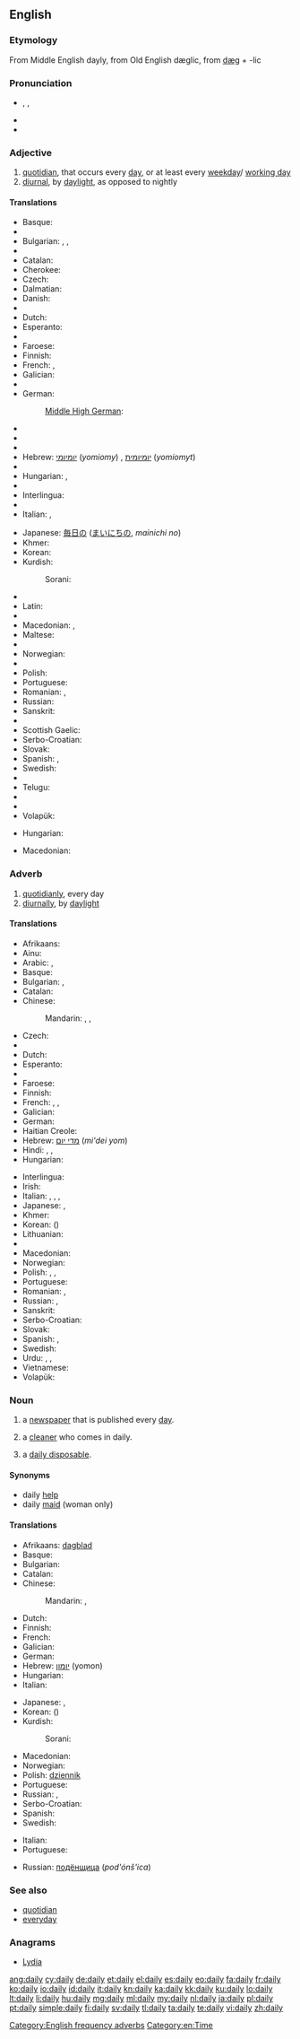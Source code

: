 ==English==

===Etymology===
From Middle English dayly, from Old English dæglic, from [[dæg]] + -lic

===Pronunciation===
* {{enPR|dāli}}, {{IPA|/ˈdeɪli/}}, {{X-SAMPA|/"deIli/}}
* {{audio|en-us-daily.ogg|Audio (US)}}
* {{rhymes|eɪli}}

===Adjective===
{{en-adj|-}}

# [[quotidian]], that occurs every [[day]], or at least every [[weekday]]/ [[working day]]
# [[diurnal]], by [[daylight]], as opposed to nightly

====Translations====
{{trans-top|that occurs every day}}
* Basque: {{t-|eu|eguneroko}}
* {{trreq|be}}
* Bulgarian: {{t+|bg|всекидневен|m}}, {{t+|bg|ежедневен|m}},  {{t-|bg|катадневен|tr=katadnéven}}
* {{trreq|my}}
* Catalan: {{t+|ca|diari}}
* Cherokee: {{t-|chr|ᏧᎩᏨᏅᏓ|tr=tsugitsvnvda|sc=Cher}}
* Czech: {{t+|cs|denní}}
* Dalmatian: {{tø|dlm|cotidiun}}
* Danish: {{t-|da|daglig}}
* {{trreq|dv}}
* Dutch: {{t+|nl|dagelijks}}
* Esperanto: {{t+|eo|ĉiutaga}}
* {{trreq|et}}
* Faroese: {{t-|fo|dagligur}}
* Finnish: {{t+|fi|päivittäinen}}
* French: {{t+|fr|quotidien}}, {{t+|fr|journalier}}
* Galician: {{t+|gl|diario|m}} {{t-|gl|diaria|f}}
* {{trreq|ka}}
* German: {{t+|de|täglich}}
*: [[Middle High German]]: {{tø|gmh|allertegelīch}}
* {{trreq|gu}}
* {{trreq|ha}}
* {{trreq|haw}}
* Hebrew: [[יומיומי]] (''yomiomy'') {{m}}, [[יומיומית]] (''yomiomyt'') {{f}}
* {{trreq|hi}}
* Hungarian: {{t+|hu|napi}}, {{t+|hu|mindennapi}}
* {{trreq|io}}
* Interlingua: {{t-|ia|quotidian}}
* {{trreq|ie}}
* Italian: {{t+|it|quotidiano}}, {{t+|it|giornaliero}}
{{trans-mid}}
* Japanese: [[毎日]]の ([[まいにち]]の, ''mainichi no'')
* Khmer: {{t-|km|ដែលប្រចាំថ្ងៃ|tr=dael prɑcham tngay|sc=Khmr}}
* Korean: {{t-|ko|매일의|tr=maeil-ui|sc=Kore}}
* Kurdish:
*: Sorani: {{ku-Arab|[[ڕۆژانه‌]]}}
* {{trreq|lo}}
* Latin: {{t+|la|cotidie}}
* {{trreq|lb}}
* Macedonian: {{t-|mk|дневен|tr=dnéven|sc=Cyrl}}, {{t-|mk|секојдневен|tr=sekójdneven|sc=Cyrl}}
* Maltese: {{t-|mt|kuljum praċett}}
* {{trreq|mwl}}
* Norwegian: {{t+|no|daglig}}
* {{trreq|nov}}
* Polish: {{t+|pl|codzienny}}
* Portuguese: {{t+|pt|diário}}
* Romanian: {{t-|ro|zilnic}}, {{t+|ro|cotidian}}
* Russian: {{t+|ru|ежедневный|tr=ježednévnyj|sc=Cyrl}}
* Sanskrit: {{t-|sa|anu}}
* {{trreq|sco}}
* Scottish Gaelic: {{t-|gd|làitheil}}
* Serbo-Croatian: {{t-|sh|свакодневно|n|tr=svakodnevno|sc=Cyrl}}
* Slovak: {{t-|sk|denný}}
* Spanish: {{t+|es|diario}}, {{t-|es|cotidiano}}
* Swedish: {{t+|sv|daglig}}
* {{trreq|ta}}
* Telugu: {{t-|te|రోజువారి|tr=rōjuvāri}}
* {{trreq|th}}
* {{trreq|vi}}
* Volapük: {{t+|vo|aldelik}}
{{trans-bottom}}

{{trans-top|diurnal}}
* Hungarian: {{t+|hu|nappali}}
{{trans-mid}}
* Macedonian: {{t-|mk|дневен|tr=dnéven|sc=Cyrl}}
{{trans-bottom}}

===Adverb===
{{en-adv|-}}

# [[quotidianly]], every day
# [[diurnally]], by [[daylight]]

====Translations====
{{trans-top|every day}}
* Afrikaans: {{t-|af|daagliks}}
* Ainu: {{tø|ain|ケㇱト|tr=kesto}}
* Arabic: {{t-|ar|يوميا|tr=yawmíyyan|alt=يوميًا|sc=Arab}}, {{t-|ar|كل يوم|tr=kull yawm|sc=Arab}}
* Basque: {{t+|eu|egunero}}
* Bulgarian: {{t+|bg|всекидневно}}, {{t+|bg|ежедневно}}
* Catalan: {{t-|ca|diàriament}}
* Chinese:
*: Mandarin: {{t|cmn|每天|tr=měitiān|sc=Hani}}, {{t|cmn|每日|tr=měirì|sc=Hani}}, {{t|cmn|天天|tr=tiāntiān|sc=Hani}}
* Czech: {{t+|cs|denně}}
* {{trreq|da}}
* Dutch: {{t+|nl|dagelijks}}
* Esperanto: {{t+|eo|ĉiutage}}
* {{trreq|et}}
* Faroese: {{t-|fo|dagliga}}
* Finnish: {{t+|fi|päivittäin}}
* French: {{t+|fr|quotidiennement}}, {{t+|fr|journellement}}, {{t-|fr|tous les jours}}
* Galician: {{t-|gl|diariamente|m}}
* German: {{t+|de|täglich}}
* Haitian Creole: {{tø|ht|toulejou}}
* Hebrew: [[מדי יום]] (''mi'dei yom'')
* Hindi: {{t-|hi|रोज़|tr=roz|sc=Deva}}, {{t-|hi|हर रोज़|tr=har roz|sc=Deva}}, {{t-|hi|हर दिन|tr=har din|sc=Deva}}
* Hungarian: {{t+|hu|mindennap}}
{{trans-mid}}
* Interlingua: {{t-|ia|quotidianmente}}
* Irish: {{l|ga|in éadan}} {{l|ga|an}} {{l|ga|lá|lae}}
* Italian: {{t+|it|quotidianamente}}, {{t+|it|giornalmente}}, {{t-|it|ogni giorno}}, {{t-|it|tutti i giorni}}
* Japanese: {{t-|ja|毎日|tr=まいにち, mainichi|sc=Jpan}}, {{t-|ja|日々|tr=にちにち, nichinichi|sc=Jpan}}
* Khmer: {{t-|km|រាល់ថ្ងៃ|tr=roal tngay|sc=Khmr}}
* Korean: {{t+|ko|매일|tr=maeil|sc=Kore}} ({{t+|ko|每日|sc=Kore}})
* Lithuanian: {{t+|lt|kasdien}}
* {{trreq|mwl}}
* Macedonian: {{t-|mk|секојдневно|tr=sekójdnevno|sc=Cyrl}}
* Norwegian: {{t+|no|daglig}}
* Polish: {{t+|pl|codziennie}}, {{t-|pl|co dzień}}, {{t+|pl|dziennie}}
* Portuguese: {{t+|pt|diariamente}}
* Romanian: {{t-|ro|zilnic}}, {{t+|ro|cotidian}}
* Russian: {{t+|ru|ежедневно|tr=ježednévno|sc=Cyrl}}, {{t-|ru|каждый день|tr=káždyj den'|sc=Cyrl}}
* Sanskrit: {{t-|sa|anu}}
* Serbo-Croatian: {{t-|sh|свакодневно|n|tr=svakodnevno|sc=Cyrl}}
* Slovak: {{t-|sk|denne}}
* Spanish: {{t-|es|diariamente}},  {{t-|es|cotidianamente}}
* Swedish: {{t+|sv|dagligt}}
* Urdu: {{t-|ur|روز|tr=roz|sc=ur-Arab}}, {{t-|ur|ہر روز|tr=har roz|sc=ur-Arab}}, {{t-|ur|ہر دن|tr=har din|sc=ur-Arab}}
* Vietnamese: {{t-|vi|mổi ngày}}
* Volapük: {{t-|vo|aldeliko}}
{{trans-bottom}}

===Noun===
{{en-noun|dailies}}

# a [[newspaper]] that is published every [[day]].
# {{UK}} a [[cleaner]] who comes in daily.
# {{UK|slang}} a [[daily disposable]].

====Synonyms====
* daily [[help]]
* daily [[maid]] (woman only)

====Translations====
{{trans-top|a newspaper that is published every day}}
* Afrikaans: [[dagblad]]
* Basque: {{t-|eu|egunkari}}
* Bulgarian: {{t+|bg|ежедневник|m}}
* Catalan: {{t+|ca|diari|m}}
* Chinese:
*: Mandarin: {{t|cmn|日報|sc=Hani}}, {{t|cmn|日报|tr=rìbào|sc=Hani}}
* Dutch: {{t+|nl|dagblad|n}}
* Finnish: {{t-|fi|päivälehti}}
* French: {{t+|fr|quotidien|m}}
* Galician: {{t+|gl|diario}} {{m}}
* German: {{t+|de|Tageszeitung|f}}
* Hebrew: [[יומון]] (yomon) {{m}}
* Hungarian: {{t+|hu|napilap}}
* Italian: {{t+|it|quotidiano|m}}
{{trans-mid}}
* Japanese: {{t-|ja|日刊新聞|tr=にっかんしんぶん, nikkan shinbun|sc=Jpan}}, {{t-|ja|日刊紙|tr=にっかんし, nikkanshi|sc=Jpan}}
* Korean: {{t+|ko|일보|tr=ilbo|sc=Kore}} ({{t+|ko|日報|sc=Kore}})
* Kurdish:
*: Sorani: {{ku-Arab|[[ڕۆژنامه‌]]}}
* Macedonian: {{t-|mk|дневен весник|m|tr=dnéven vésnik|sc=Cyrl}}
* Norwegian: {{t-|no|dagsavis|m}}
* Polish: [[dziennik]] {{m}}
* Portuguese: {{t+|pt|diário|m}}
* Russian: {{t+|ru|ежедневник|m|tr=ježednévnik}}, {{t-|ru|ежедневная газета|f|tr=ježednévnaja gazéta|sc=Cyrl}}
* Serbo-Croatian: {{t-|sh|дневне новине|f|p|tr=dnevne novine|sc=Cyrl}}
* Spanish: {{t+|es|diario|m}}
* Swedish: {{t+|sv|dagstidning|c}}
{{trans-bottom}}

{{trans-top|(''Brit; old'') a cleaner who comes in daily (daily help or daily maid)}}
* Italian: {{t-|it|donna di servizio|f}}
* Portuguese: {{t+|pt|diarista|f}}
{{trans-mid}}
* Russian: [[подёнщица]] (''pod'ónš'ica'') {{f}}
{{trans-bottom}}

{{trans-see|(''US'') (''dailies'') (''pl'') (in the film industry)|rushes}}

===See also===
* [[quotidian]]
* [[everyday]]

===Anagrams===
* [[Lydia#English|Lydia]]

[[Category:English frequency adverbs]]
[[Category:en:Time]]

[[ang:daily]]
[[cy:daily]]
[[de:daily]]
[[et:daily]]
[[el:daily]]
[[es:daily]]
[[eo:daily]]
[[fa:daily]]
[[fr:daily]]
[[ko:daily]]
[[io:daily]]
[[id:daily]]
[[it:daily]]
[[kn:daily]]
[[ka:daily]]
[[kk:daily]]
[[ku:daily]]
[[lo:daily]]
[[lt:daily]]
[[li:daily]]
[[hu:daily]]
[[mg:daily]]
[[ml:daily]]
[[my:daily]]
[[nl:daily]]
[[ja:daily]]
[[pl:daily]]
[[pt:daily]]
[[simple:daily]]
[[fi:daily]]
[[sv:daily]]
[[tl:daily]]
[[ta:daily]]
[[te:daily]]
[[vi:daily]]
[[zh:daily]]